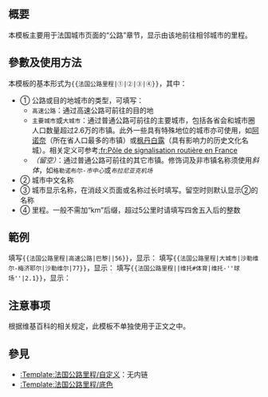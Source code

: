{{Documentation subpage}}<!-- 在本行下編輯模板說明 -->

== 概要 ==

本模板主要用于法国城市页面的“公路”章节，显示由该地前往相邻城市的里程。

== 參數及使用方法 ==

本模板的基本形式为<code><nowiki>{{法国公路里程|①|②|③|④}}</nowiki></code>，其中：

* ① 公路或目的地城市的类型，可填写：
** <code>高速公路</code>：通过高速公路可前往的目的地
** <code>主要城市</code>或<code>大城市</code>：通过普通公路可前往的主要城市，包括各省会和城市圈人口数量超过2.6万的市镇。此外一些具有特殊地位的城市亦可使用，如[[阿诺奈]]（所在省人口最多的市镇）或[[枫丹白露]]（具有影响力的历史文化名城）。相关定义可参考[[:fr:Pôle de signalisation routière en France]]
** ''（留空）''：通过普通公路可前往的其它市镇。修饰词及非市镇名称须使用''斜体''，如<code>格勒诺布尔-''市中心''</code>或<code>''布拉尼亚克机场''</code>
* ② 城市中文名称
* ③ 城市显示名称，在消歧义页面或名称过长时填写。留空时则默认显示②的名称
* ④ 里程。一般不需加“km”后缀，超过5公里时请填写四舍五入后的整数

== 範例 ==

填写<code><nowiki>{{法国公路里程|高速公路|巴黎||56}}</nowiki></code>，显示：{{法国公路里程|高速公路|巴黎||56}}
填写<code><nowiki>{{法国公路里程|大城市|沙勒维尔-梅济耶尔|沙勒维尔|77}}</nowiki></code>，显示：{{法国公路里程|大城市|沙勒维尔-梅济耶尔|沙勒维尔|77}}
填写<code><nowiki>{{法国公路里程||维托#体育|维托-''球场''|2.1}}</nowiki></code>，显示：{{法国公路里程||维托#体育|维托-''球场''|2.1}}
<!--
== 重定向 ==
-->
== 注意事项 ==

根据维基百科的相关规定，此模板不单独使用于正文之中。
<!--
== 模板编辑说明 ==
-->
== 參見 ==
* [[:Template:法国公路里程/自定义]]：无内链
* [[:Template:法国公路里程/底色]]

<includeonly>{{Sandbox other||<!-- 本行下加入模板的分類 -->

}}</includeonly>